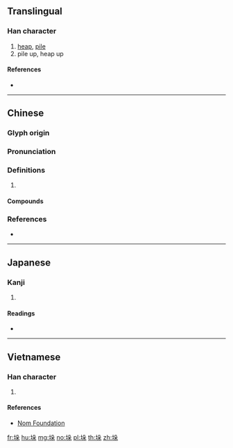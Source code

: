 {{character info/new}}
{{also|垜}}
==Translingual==

===Han character===
{{Han char|rn=32|rad=土|as=06|sn=9|four=47194|canj=GHND|ids=⿰土朵}}

# [[heap]], [[pile]]
# pile up, heap up

====References====
* {{Han ref|kx=0228.080|dkj=05048|dj=0464.060|hdz=10440.080|uh=579B|ud=22427|bh=CE57|bd=52823}}

----

==Chinese==
{{zh-forms}}

===Glyph origin===
{{Han etym}}

===Pronunciation===
{{zh-pron
|m=duò
|c=do2,do6
|mn=té
|mc=y
|oc=y
|cat=
}}

===Definitions===
{{zh-hanzi}}

# {{rfdef|zh}}

====Compounds====
{{zh-der|垛積|垛子|城垛口|堆垛|垛句|一垛|垛字|一箭上垛|標垛|牆垛子|打垛|駝垛|錢垛|門垛子|點垛|箭垛}}

===References===
* {{R:yue:Hanzi}}

----

==Japanese==

===Kanji===
{{ja-kanji|grade=|rs=土06}}

# {{defn|lang=ja|sort=土06}}

====Readings====
* {{ja-readings|on=[[だ]] (da)|kun=}}

----

==Vietnamese==

===Han character===
{{vi-hantu|[[đoá]]|rs=土06}}

# {{defn|lang=vi|sort=土06}}

====References====
* [http://nomfoundation.org/common/nom_details.php?codepoint=579b Nom Foundation]

[[fr:垛]]
[[hu:垛]]
[[mg:垛]]
[[no:垛]]
[[pl:垛]]
[[th:垛]]
[[zh:垛]]